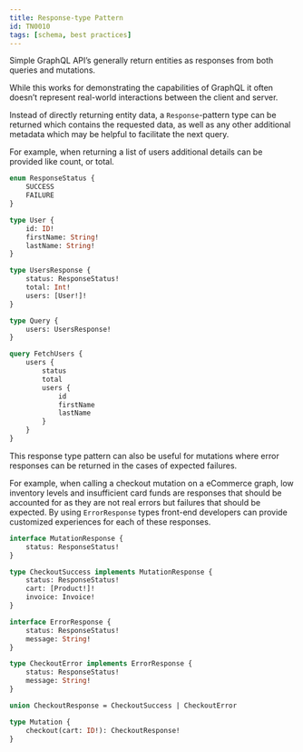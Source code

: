 ```yaml
---
title: Response-type Pattern
id: TN0010
tags: [schema, best practices]
---
```


Simple GraphQL API’s generally return entities as responses from both queries and mutations.

While this works for demonstrating the capabilities of GraphQL it often doesn’t represent real-world interactions between the client and server.

Instead of directly returning entity data, a `Response`-pattern type can be returned which contains the requested data, as well as any other additional metadata which may be helpful to facilitate the next query.

For example, when returning a list of users additional details can be provided like count, or total.

```graphql
enum ResponseStatus {
	SUCCESS
	FAILURE
}

type User {
	id: ID!
	firstName: String!
	lastName: String!
}

type UsersResponse {
	status: ResponseStatus!
	total: Int!
	users: [User!]!
}

type Query {
	users: UsersResponse!
}
```

```graphql
query FetchUsers {
	users {
		status
		total
		users {
			id
			firstName
			lastName
		}
	}
}
```

This response type pattern can also be useful for mutations where error responses can be returned in the cases of expected failures.

For example, when calling a checkout mutation on a eCommerce graph, low inventory levels and insufficient card funds are responses that should be accounted for as they are not real errors but failures that should be expected. By using `ErrorResponse` types front-end developers can provide customized experiences for each of these responses.

```graphql
interface MutationResponse {
	status: ResponseStatus!
}

type CheckoutSuccess implements MutationResponse {
	status: ResponseStatus!
	cart: [Product!]!
	invoice: Invoice!
}

interface ErrorResponse {
	status: ResponseStatus!
	message: String!
}

type CheckoutError implements ErrorResponse {
	status: ResponseStatus!
	message: String!
}

union CheckoutResponse = CheckoutSuccess | CheckoutError

type Mutation {
	checkout(cart: ID!): CheckoutResponse!
}
```